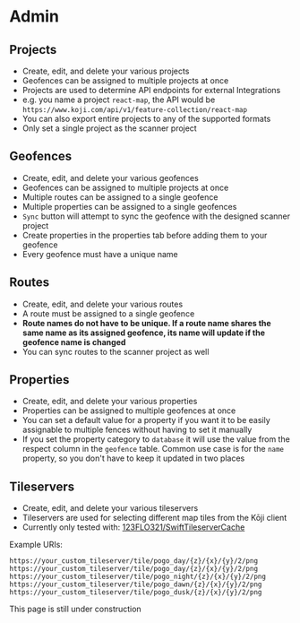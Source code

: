 
# Admin

## Projects

- Create, edit, and delete your various projects
- Geofences can be assigned to multiple projects at once
- Projects are used to determine API endpoints for external Integrations
- e.g. you name a project `react-map`, the API would be `https://www.koji.com/api/v1/feature-collection/react-map`
- You can also export entire projects to any of the supported formats
- Only set a single project as the scanner project

## Geofences

- Create, edit, and delete your various geofences
- Geofences can be assigned to multiple projects at once
- Multiple routes can be assigned to a single geofence
- Multiple properties can be assigned to a single geofences
- `Sync` button will attempt to sync the geofence with the designed scanner project
- Create properties in the properties tab before adding them to your geofence
- Every geofence must have a unique name

## Routes

- Create, edit, and delete your various routes
- A route must be assigned to a single geofence
- **Route names do not have to be unique. If a route name shares the same name as its assigned geofence, its name will update if the geofence name is changed**
- You can sync routes to the scanner project as well

## Properties

- Create, edit, and delete your various properties
- Properties can be assigned to multiple geofences at once
- You can set a default value for a property if you want it to be easily assignable to multiple fences without having to set it manually
- If you set the property category to `database` it will use the value from the respect column in the `geofence` table. Common use case is for the `name` property, so you don't have to keep it updated in two places

## Tileservers

- Create, edit, and delete your various tileservers
- Tileservers are used for selecting different map tiles from the Kōji client
- Currently only tested with: [123FLO321/SwiftTileserverCache](https://github.com/123FLO321/SwiftTileserverCache)

Example URIs:

```
https://your_custom_tileserver/tile/pogo_day/{z}/{x}/{y}/2/png
https://your_custom_tileserver/tile/pogo_day/{z}/{x}/{y}/2/png
https://your_custom_tileserver/tile/pogo_night/{z}/{x}/{y}/2/png
https://your_custom_tileserver/tile/pogo_dawn/{z}/{x}/{y}/2/png
https://your_custom_tileserver/tile/pogo_dusk/{z}/{x}/{y}/2/png
```

<Callout type="info" emoji="🚧">
  This page is still under construction
</Callout>
